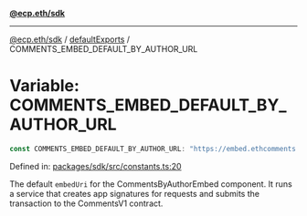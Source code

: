 [**@ecp.eth/sdk**](/sdk-reference/index.mdx)

***

[@ecp.eth/sdk](/sdk-reference/index.mdx) / [defaultExports](/sdk-reference/defaultExports/index.mdx) / COMMENTS\_EMBED\_DEFAULT\_BY\_AUTHOR\_URL

# Variable: COMMENTS\_EMBED\_DEFAULT\_BY\_AUTHOR\_URL

```ts
const COMMENTS_EMBED_DEFAULT_BY_AUTHOR_URL: "https://embed.ethcomments.xyz/by-author" = "https://embed.ethcomments.xyz/by-author";
```

Defined in: [packages/sdk/src/constants.ts:20](https://github.com/ecp-eth/comments-monorepo/blob/main/packages/sdk/src/constants.ts#L20)

The default `embedUri` for the CommentsByAuthorEmbed component.
It runs a service that creates app signatures for requests and
submits the transaction to the CommentsV1 contract.

